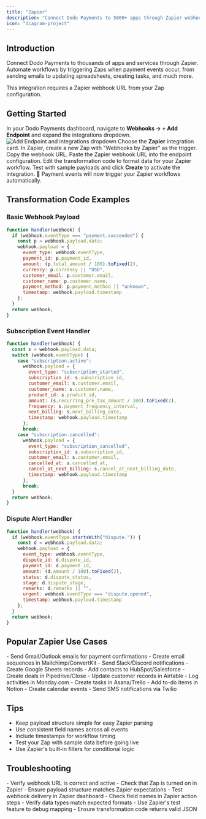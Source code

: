 ```yaml
---
title: "Zapier"
description: "Connect Dodo Payments to 5000+ apps through Zapier webhooks for unlimited automation possibilities."
icon: "diagram-project"
---
```


## Introduction

Connect Dodo Payments to thousands of apps and services through Zapier. Automate workflows by triggering Zaps when payment events occur, from sending emails to updating spreadsheets, creating tasks, and much more.

<Info>
This integration requires a Zapier webhook URL from your Zap configuration.
</Info>

## Getting Started

<Steps>
<Step title="Open the Webhook Section">
  In your Dodo Payments dashboard, navigate to <b>Webhooks → + Add Endpoint</b> and expand the integrations dropdown.
  <Frame>
    <img src="/images/integrations/zapier.png" alt="Add Endpoint and integrations dropdown" />
  </Frame>
</Step>

<Step title="Select Zapier">
  Choose the <b>Zapier</b> integration card.
</Step>

<Step title="Create Zap in Zapier">
  In Zapier, create a new Zap with "Webhooks by Zapier" as the trigger. Copy the webhook URL.
</Step>

<Step title="Paste Webhook URL">
  Paste the Zapier webhook URL into the endpoint configuration.
</Step>

<Step title="Configure Transformation">
  Edit the transformation code to format data for your Zapier workflow.
</Step>

<Step title="Test & Create">
  Test with sample payloads and click <b>Create</b> to activate the integration.
</Step>

<Step title="Done!">
  🎉 Payment events will now trigger your Zapier workflows automatically.
</Step>
</Steps>

## Transformation Code Examples

### Basic Webhook Payload

```javascript basic_webhook.js icon="js" expandable
function handler(webhook) {
  if (webhook.eventType === "payment.succeeded") {
    const p = webhook.payload.data;
    webhook.payload = {
      event_type: webhook.eventType,
      payment_id: p.payment_id,
      amount: (p.total_amount / 100).toFixed(2),
      currency: p.currency || "USD",
      customer_email: p.customer.email,
      customer_name: p.customer.name,
      payment_method: p.payment_method || "unknown",
      timestamp: webhook.payload.timestamp
    };
  }
  return webhook;
}
```

### Subscription Event Handler

```javascript subscription_webhook.js icon="js" expandable
function handler(webhook) {
  const s = webhook.payload.data;
  switch (webhook.eventType) {
    case "subscription.active":
      webhook.payload = {
        event_type: "subscription_started",
        subscription_id: s.subscription_id,
        customer_email: s.customer.email,
        customer_name: s.customer.name,
        product_id: s.product_id,
        amount: (s.recurring_pre_tax_amount / 100).toFixed(2),
        frequency: s.payment_frequency_interval,
        next_billing: s.next_billing_date,
        timestamp: webhook.payload.timestamp
      };
      break;
    case "subscription.cancelled":
      webhook.payload = {
        event_type: "subscription_cancelled",
        subscription_id: s.subscription_id,
        customer_email: s.customer.email,
        cancelled_at: s.cancelled_at,
        cancel_at_next_billing: s.cancel_at_next_billing_date,
        timestamp: webhook.payload.timestamp
      };
      break;
  }
  return webhook;
}
```

### Dispute Alert Handler

```javascript dispute_webhook.js icon="js" expandable
function handler(webhook) {
  if (webhook.eventType.startsWith("dispute.")) {
    const d = webhook.payload.data;
    webhook.payload = {
      event_type: webhook.eventType,
      dispute_id: d.dispute_id,
      payment_id: d.payment_id,
      amount: (d.amount / 100).toFixed(2),
      status: d.dispute_status,
      stage: d.dispute_stage,
      remarks: d.remarks || "",
      urgent: webhook.eventType === "dispute.opened",
      timestamp: webhook.payload.timestamp
    };
  }
  return webhook;
}
```

## Popular Zapier Use Cases

<AccordionGroup>
<Accordion title="Email Notifications">
- Send Gmail/Outlook emails for payment confirmations
- Create email sequences in Mailchimp/ConvertKit
- Send Slack/Discord notifications
- Create Google Sheets records
</Accordion>

<Accordion title="CRM Updates">
- Add contacts to HubSpot/Salesforce
- Create deals in Pipedrive/Close
- Update customer records in Airtable
- Log activities in Monday.com
</Accordion>

<Accordion title="Task Management">
- Create tasks in Asana/Trello
- Add to-do items in Notion
- Create calendar events
- Send SMS notifications via Twilio
</Accordion>
</AccordionGroup>

## Tips

- Keep payload structure simple for easy Zapier parsing
- Use consistent field names across all events
- Include timestamps for workflow timing
- Test your Zap with sample data before going live
- Use Zapier's built-in filters for conditional logic

## Troubleshooting

<AccordionGroup>
<Accordion title="Zap not triggering">
- Verify webhook URL is correct and active
- Check that Zap is turned on in Zapier
- Ensure payload structure matches Zapier expectations
- Test webhook delivery in Zapier dashboard
</Accordion>

<Accordion title="Data not mapping correctly">
- Check field names in Zapier action steps
- Verify data types match expected formats
- Use Zapier's test feature to debug mapping
- Ensure transformation code returns valid JSON
</Accordion>
</AccordionGroup> 